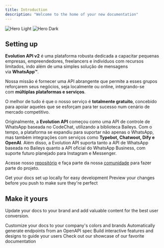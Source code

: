 ```yaml
---
title: Introduction
description: "Welcome to the home of your new documentation"
---
```


<img alt="Hero Light" classname="block dark:hidden" src="/images/hero-light.svg" />

<img alt="Hero Dark" classname="hidden dark:block" src="/images/hero-dark.svg" />

## Setting up

**Evolution API v2** é uma plataforma robusta dedicada a capacitar pequenas empresas, empreendedores, freelancers e indivíduos com recursos limitados, indo além de uma simples solução de mensagens via **WhatsApp™**.

Nossa missão é fornecer uma API abrangente que permite a esses grupos reforçarem seus negócios, seja localmente ou online, integrando-se com **múltiplas plataformas e serviços**.

O melhor de tudo é que o nosso serviço é **totalmente gratuito**, concebido para apoiar aqueles que se esforçam para ter sucesso num cenário de mercado competitivo.

Originalmente, a **Evolution API** começou como uma API de controle de WhatsApp baseada no CodeChat, utilizando a biblioteca Baileys. Com o tempo, a plataforma se expandiu para suportar não apenas o WhatsApp, mas também integrações com serviços como **Typebot, Chatwoot, Dify e OpenAI**. Além disso, a Evolution API suporta tanto a API de WhatsApp baseada no Baileys quanto a API oficial do WhatsApp Business, com suporte futuro planejado para Instagram e Messenger.

Acesse nosso [repositório](https://github.com/EvolutionAPI/evolution-api) e faça parte da nossa [comunidade](https://evolution-api.com/) para fazer parte do projeto.

<CardGroup cols={2}>
  <Card title="Edit Your Docs" icon="pen-to-square" href="https://mintlify.com/docs/quickstart">
    Get your docs set up locally for easy development
  </Card>

  <Card title="Preview Changes" icon="image" href="https://mintlify.com/docs/development">
    Preview your changes before you push to make sure they're perfect
  </Card>
</CardGroup>

## Make it yours

Update your docs to your brand and add valuable content for the best user conversion.

<CardGroup cols={2}>
  <Card title="Customize Style" icon="palette" href="https://mintlify.com/docs/settings/global">
    Customize your docs to your company's colors and brands
  </Card>

  <Card title="Reference APIs" icon="code" href="https://mintlify.com/docs/api-playground/openapi">
    Automatically generate endpoints from an OpenAPI spec
  </Card>

  <Card title="Add Components" icon="screwdriver-wrench" href="https://mintlify.com/docs/content/components/accordions">
    Build interactive features and designs to guide your users
  </Card>

  <Card title="Get Inspiration" icon="stars" href="https://mintlify.com/customers">
    Check out our showcase of our favorite documentation
  </Card>
</CardGroup>